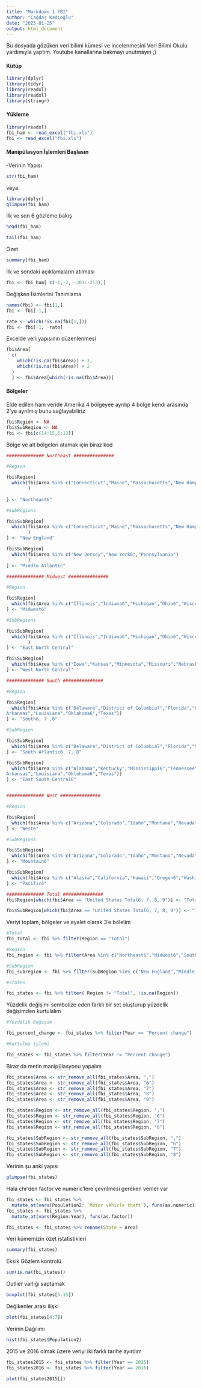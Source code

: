 ```yaml
---
title: "Markdown 1 FBI"
author: "Çağdaş Kadıoğlu"
date: "2023-01-25"
output: html_document
---
```



Bu dosyada gözüken veri bilimi kümesi ve incelenmesini Veri Bilimi Okulu yardımıyla yaptım. Youtube kanallarına bakmayı unutmayın ;)


#### Kütüp

```r
library(dplyr)
library(tidyr)
library(readxl)
library(readxl)
library(stringr)
```

#### Yükleme

```r
library(readxl)
fbi_ham <- read_excel("fbi.xls")
fbi <- read_excel("fbi.xls")
```
#### Manipülasyon İşlemleri Başlasın

-Verinin Yapısı
```r
str(fbi_ham)
```
veya

```r
library(dplyr)
glimpse(fbi_ham)
```

İlk ve son 6 gözleme bakış

```r
head(fbi_ham)

tail(fbi_ham)
```

Özet
```r
summary(fbi_ham)
```

İlk ve sondaki açıklamaların atılması

```r
fbi <- fbi_ham[ c(-1,-2, -203:-213),]

```

Değişken İsimlerini Tanımlama 

```r
names(fbi) <- fbi[1,]
fbi <- fbi[-1,]

rate <- which(!is.na(fbi[1,]))
fbi <- fbi[-1, -rate]
```

Excelde veri yapısının düzenlenmesi
```r
fbi$Area[
  c(
    which(!is.na(fbi$Area)) + 1,
    which(!is.na(fbi$Area)) + 2
  )
  ] <- fbi$Area[which(!is.na(fbi$Area))]
```


#### Bölgeler

Elde edilen ham veride Amerika 4 bölgeyee ayrılıp 4 bölge kendi arasında 2'ye ayrılmış
bunu sağlayabiliriz

```r
fbi$Region <- NA
fbi$SubRegion <- NA
fbi <- fbi[c(14:15,1:13)]
```

Bölge ve alt bölgeleri atamak için biraz kod

```r

############## Northeast ###############

#Region

fbi$Region[
  which(fbi$Area %in% c("Connecticut","Maine","Massachusetts","New Hampshire","Rhode Island6","Vermont","New Jersey","New York6","Pennsylvania")
        )
  
] <- "Northeast6"

#SubRegions

fbi$SubRegion[
  which(fbi$Area %in% c("Connecticut","Maine","Massachusetts","New Hampshire","Rhode Island6","Vermont")
        )
] <- "New England"

fbi$SubRegion[
  which(fbi$Area %in% c("New Jersey","New York6","Pennsylvania")
        )
] <- "Middle Atlantic"

############## Midwest ###############

#Region

fbi$Region[
  which(fbi$Area %in% c("Illinois","Indiana6","Michigan","Ohio6","Wisconsin6","Iowa","Kansas","Minnesota","Missouri","Nebraska6","North Dakota","South Dakota6"))
] <- "Midwest6"

#SubRegions

fbi$SubRegion[
  which(fbi$Area %in% c("Illinois","Indiana6","Michigan","Ohio6","Wisconsin6")
        )
] <- "East North Central"

fbi$SubRegion[
  which(fbi$Area %in% c("Iowa","Kansas","Minnesota","Missouri","Nebraska6","North Dakota","South Dakota6"))
] <- "West North Central"

############## South ###############

#Region

fbi$Region[
  which(fbi$Area %in% c("Delaware","District of Columbia7","Florida","Georgia8","Maryland","North Carolina6","South Carolina","Virginia","West Virginia","Alabama","Kentucky","Mississippi6","Tennessee","	
Arkansas","Louisiana","Oklahoma6","Texas"))
] <- "South6, 7 ,8"

#SubRegion

fbi$SubRegion[
  which(fbi$Area %in% c("Delaware","District of Columbia7","Florida","Georgia8","Maryland","North Carolina6","South Carolina","Virginia","West Virginia"))
] <- "South Atlantic6, 7, 8"

fbi$SubRegion[
  which(fbi$Area %in% c("Alabama","Kentucky","Mississippi6","Tennessee","	
Arkansas","Louisiana","Oklahoma6","Texas"))
] <- "East South Central6"


############## West ###############

#Region 

fbi$Region[
  which(fbi$Area %in% c("Arizona","Colorado","Idaho","Montana","Nevada","New Mexico6","Utah","Wyoming","Alaska","California","Hawaii","Oregon6","Washington6","Puerto Rico9"))
] <- "West6"

#SubRegions

fbi$SubRegion[
  which(fbi$Area %in% c("Arizona","Colorado","Idaho","Montana","Nevada","New Mexico6","Utah","Wyoming"))
] <- "Mountain6"

fbi$SubRegion[
  which(fbi$Area %in% c("Alaska","California","Hawaii","Oregon6","Washington6","Puerto Rico9"))
] <- "Pacific6"

############## Total ###############
fbi$Region[which(fbi$Area == "United States Total6, 7, 8, 9")] <- "Total"

fbi$SubRegion[which(fbi$Area == "United States Total6, 7, 8, 9")] <- "Total"

```

Veriyi toplam, bölgeler ve eyalet olarak 3'e bölelim

```r

#Total
fbi_total <- fbi %>% filter(Region == "Total")

#Region
fbi_region <- fbi %>% filter(Area %in% c("Northeast6","Midwest6","South6, 7 ,8","West6" ))

#SubRegion 
fbi_subregion <- fbi %>% filter(SubRegion %in% c("New England","Middle Atlantic","East North Central","West North Central","South Atlantic6, 7, 8","East South Central6","Mountain6","Pacific6"))

#States

fbi_states <- fbi %>% filter( Region != "Total", !is.na(Region))
```

Yüzdelik değişimi sembolize eden farklı bir set oluşturup yüzdelik değişimden kurtulalım 

```r

#Yüzdelik Değişim 

fbi_percent_change <- fbi_states %>% filter(Year == "Percent change")

#Kurtulma işlemi 

fbi_states <- fbi_states %>% filter(Year != "Percent change") 

```

Biraz da metin manipülasyonu yapalım

```r

fbi_states$Area <- str_remove_all(fbi_states$Area, ",")
fbi_states$Area <- str_remove_all(fbi_states$Area, "6")
fbi_states$Area <- str_remove_all(fbi_states$Area, "7")
fbi_states$Area <- str_remove_all(fbi_states$Area, "8")
fbi_states$Area <- str_remove_all(fbi_states$Area, "9")

fbi_states$Region <- str_remove_all(fbi_states$Region, ",")
fbi_states$Region <- str_remove_all(fbi_states$Region, "6")
fbi_states$Region <- str_remove_all(fbi_states$Region, "7")
fbi_states$Region <- str_remove_all(fbi_states$Region, "8")

fbi_states$SubRegion <- str_remove_all(fbi_states$SubRegion, ",")
fbi_states$SubRegion <- str_remove_all(fbi_states$SubRegion, "6")
fbi_states$SubRegion <- str_remove_all(fbi_states$SubRegion, "7")
fbi_states$SubRegion <- str_remove_all(fbi_states$SubRegion, "8")
```

Verinin şu anki yapısı

```r

glimpse(fbi_states)
```

Hala chr'den factor ve numeric'lere çevrilmesi gereken veriler var

```r

fbi_states <- fbi_states %>%
  mutate_at(vars(Population2: `Motor vehicle theft`), funs(as.numeric))
fbi_states <- fbi_states %>%
  mutate_at(vars(Region:Year), funs(as.factor))

```

```r

fbi_states <- fbi_states %>% rename(State = Area)

```

Veri kümemizin özet istatistikleri

```r

summary(fbi_states)

```

Eksik Gözlem kontrolü

```r

sum(is.na(fbi_states))

```

Outlier varlığı saptamak

```r

boxplot(fbi_states[5:15])

```

Değikenler arası ilişki 

```r

plot(fbi_states[4:7])

```
Verinin Dağılımı 

```r

hist(fbi_states$Population2)

```


2015 ve 2016 olmak üzere veriyi iki farklı tarihe ayırdım

```r

fbi_states2015 <- fbi_states %>% filter(Year == 2015)
fbi_states2016 <- fbi_states %>% filter(Year == 2016)

```

```r
plot(fbi_states2015[])
```


